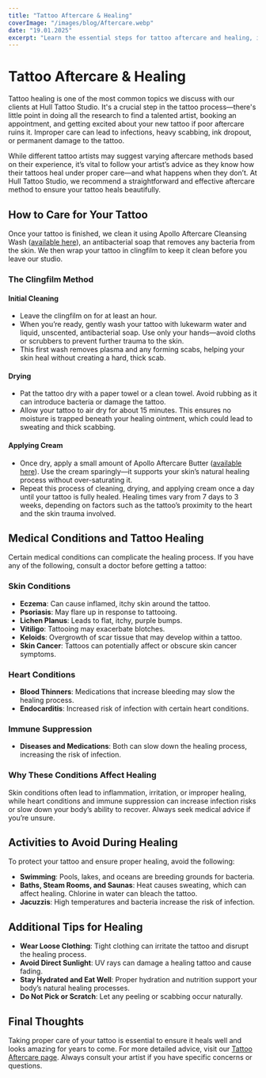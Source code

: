 ```yaml
---
title: "Tattoo Aftercare & Healing"
coverImage: "/images/blog/Aftercare.webp"
date: "19.01.2025"
excerpt: "Learn the essential steps for tattoo aftercare and healing, including cleaning, drying, and managing medical conditions to ensure your tattoo looks amazing for years to come."
---
```


# Tattoo Aftercare & Healing

Tattoo healing is one of the most common topics we discuss with our clients at Hull Tattoo Studio. It's a crucial step in the tattoo process—there's little point in doing all the research to find a talented artist, booking an appointment, and getting excited about your new tattoo if poor aftercare ruins it. Improper care can lead to infections, heavy scabbing, ink dropout, or permanent damage to the tattoo.

While different tattoo artists may suggest varying aftercare methods based on their experience, it’s vital to follow your artist’s advice as they know how their tattoos heal under proper care—and what happens when they don’t. At Hull Tattoo Studio, we recommend a straightforward and effective aftercare method to ensure your tattoo heals beautifully.

## How to Care for Your Tattoo

Once your tattoo is finished, we clean it using Apollo Aftercare Cleansing Wash ([available here](https://apollotattooaftercare.co.uk/products/foam-cleansing-wash-207ml)), an antibacterial soap that removes any bacteria from the skin. We then wrap your tattoo in clingfilm to keep it clean before you leave our studio.

### The Clingfilm Method

#### Initial Cleaning
- Leave the clingfilm on for at least an hour.
- When you’re ready, gently wash your tattoo with lukewarm water and liquid, unscented, antibacterial soap. Use only your hands—avoid cloths or scrubbers to prevent further trauma to the skin.
- This first wash removes plasma and any forming scabs, helping your skin heal without creating a hard, thick scab.

#### Drying
- Pat the tattoo dry with a paper towel or a clean towel. Avoid rubbing as it can introduce bacteria or damage the tattoo.
- Allow your tattoo to air dry for about 15 minutes. This ensures no moisture is trapped beneath your healing ointment, which could lead to sweating and thick scabbing.

#### Applying Cream
- Once dry, apply a small amount of Apollo Aftercare Butter ([available here](https://apollotattooaftercare.co.uk/products/nee-formula-single-50ml-pot)). Use the cream sparingly—it supports your skin’s natural healing process without over-saturating it.
- Repeat this process of cleaning, drying, and applying cream once a day until your tattoo is fully healed. Healing times vary from 7 days to 3 weeks, depending on factors such as the tattoo’s proximity to the heart and the skin trauma involved.

## Medical Conditions and Tattoo Healing

Certain medical conditions can complicate the healing process. If you have any of the following, consult a doctor before getting a tattoo:

### Skin Conditions
- **Eczema**: Can cause inflamed, itchy skin around the tattoo.
- **Psoriasis**: May flare up in response to tattooing.
- **Lichen Planus**: Leads to flat, itchy, purple bumps.
- **Vitiligo**: Tattooing may exacerbate blotches.
- **Keloids**: Overgrowth of scar tissue that may develop within a tattoo.
- **Skin Cancer**: Tattoos can potentially affect or obscure skin cancer symptoms.

### Heart Conditions
- **Blood Thinners**: Medications that increase bleeding may slow the healing process.
- **Endocarditis**: Increased risk of infection with certain heart conditions.

### Immune Suppression
- **Diseases and Medications**: Both can slow down the healing process, increasing the risk of infection.

### Why These Conditions Affect Healing
Skin conditions often lead to inflammation, irritation, or improper healing, while heart conditions and immune suppression can increase infection risks or slow down your body’s ability to recover. Always seek medical advice if you’re unsure.

## Activities to Avoid During Healing
To protect your tattoo and ensure proper healing, avoid the following:
- **Swimming**: Pools, lakes, and oceans are breeding grounds for bacteria.
- **Baths, Steam Rooms, and Saunas**: Heat causes sweating, which can affect healing. Chlorine in water can bleach the tattoo.
- **Jacuzzis**: High temperatures and bacteria increase the risk of infection.

## Additional Tips for Healing
- **Wear Loose Clothing**: Tight clothing can irritate the tattoo and disrupt the healing process.
- **Avoid Direct Sunlight**: UV rays can damage a healing tattoo and cause fading.
- **Stay Hydrated and Eat Well**: Proper hydration and nutrition support your body’s natural healing processes.
- **Do Not Pick or Scratch**: Let any peeling or scabbing occur naturally.

## Final Thoughts
Taking proper care of your tattoo is essential to ensure it heals well and looks amazing for years to come. For more detailed advice, visit our [Tattoo Aftercare page](/aftercare). Always consult your artist if you have specific concerns or questions.
